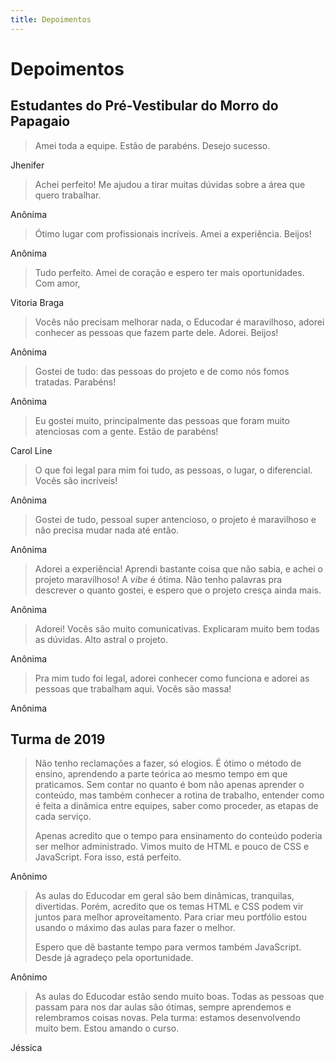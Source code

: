 ```yaml
---
title: Depoimentos
---
```



# Depoimentos

## Estudantes do Pré-Vestibular do Morro do Papagaio

> Amei toda a equipe. Estão de parabéns. Desejo sucesso.
  <Footer>Jhenifer</Footer>

> Achei perfeito! Me ajudou a tirar muitas dúvidas sobre a área que quero trabalhar.
  <Footer>Anônima</Footer>

> Ótimo lugar com profissionais incríveis. Amei a experiência. Beijos!
  <Footer>Anônima</Footer>

> Tudo perfeito. Amei de coração e espero ter mais oportunidades. Com amor,
  <Footer>Vitoria Braga</Footer>

> Vocês não precisam melhorar nada, o Educodar é maravilhoso, adorei conhecer as pessoas que fazem parte dele. Adorei. Beijos!
  <Footer>Anônima</Footer>

> Gostei de tudo: das pessoas do projeto e de como nós fomos tratadas. Parabéns!
  <Footer>Anônima</Footer>

> Eu gostei muito, principalmente das pessoas que foram muito atenciosas com a gente. Estão de parabéns!
  <Footer>Carol Line</Footer>

> O que foi legal para mim foi tudo, as pessoas, o lugar, o diferencial. Vocês são incríveis!
  <Footer>Anônima</Footer>

> Gostei de tudo, pessoal super antencioso, o projeto é maravilhoso e não precisa mudar nada até então.
  <Footer>Anônima</Footer>

> Adorei a experiência! Aprendi bastante coisa que não sabia, e achei o projeto maravilhoso!
  A <em lang="en">vibe</em> é ótima. Não tenho palavras pra descrever o quanto gostei, e espero que o projeto cresça ainda mais.
  <Footer>Anônima</Footer>

> Adorei! Vocês são muito comunicativas. Explicaram muito bem todas as dúvidas. Alto astral o projeto.
  <Footer>Anônima</Footer>

> Pra mim tudo foi legal, adorei conhecer como funciona e adorei as pessoas que trabalham aqui. Vocês são massa!
  <Footer>Anônima</Footer>

## Turma de 2019

> Não tenho reclamações a fazer, só elogios. É ótimo o método de ensino, aprendendo a parte teórica ao
mesmo tempo em que praticamos. Sem contar no quanto é bom não apenas aprender o conteúdo, mas também conhecer a
rotina de trabalho, entender como é feita a dinâmica entre equipes, saber como proceder, as etapas de cada
serviço.
>
> Apenas acredito que o tempo para ensinamento do conteúdo poderia ser melhor administrado. Vimos
muito de <abbr>HTML</abbr> e pouco de <abbr>CSS</abbr> e JavaScript. Fora isso, está perfeito.
  <Footer>Anônimo</Footer>

> As aulas do Educodar em geral são bem dinâmicas, tranquilas, divertidas. Porém, acredito que os temas <abbr>HTML</abbr> e <abbr>CSS</abbr> podem vir juntos para melhor aproveitamento. Para criar meu portfólio estou usando o máximo das aulas para fazer o melhor.
>
> Espero que dê bastante tempo para vermos também JavaScript.
> Desde já agradeço pela oportunidade.
  <Footer>Anônimo</Footer>

> As aulas do Educodar estão sendo muito boas. Todas as pessoas que passam para nos dar aulas são ótimas, sempre
> aprendemos e relembramos coisas novas. Pela turma: estamos desenvolvendo muito bem. Estou amando o curso.
  <Footer>Jéssica</Footer>
